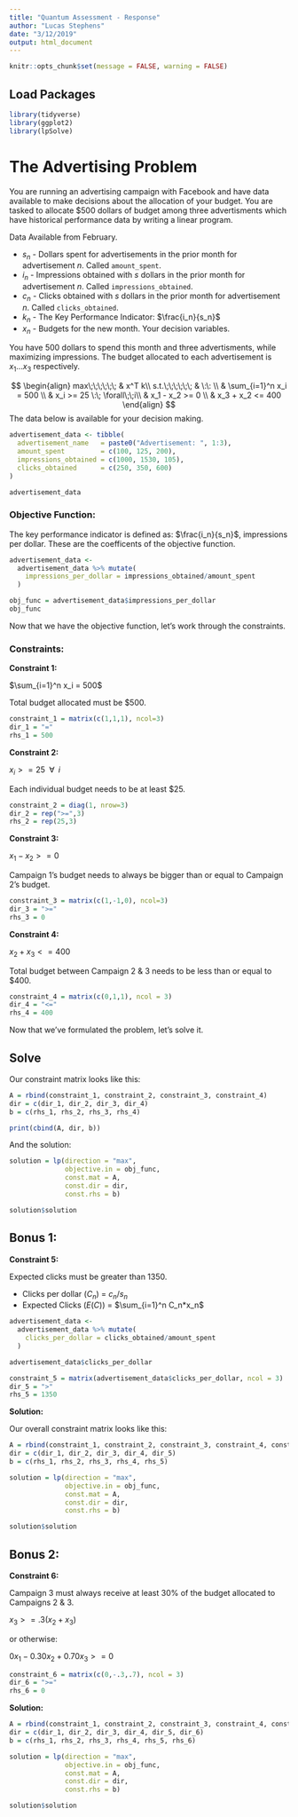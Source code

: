```yaml
---
title: "Quantum Assessment - Response"
author: "Lucas Stephens"
date: "3/12/2019"
output: html_document
---
```


```r
knitr::opts_chunk$set(message = FALSE, warning = FALSE)
```

## Load Packages

```r
library(tidyverse)
library(ggplot2)
library(lpSolve)
```

# The Advertising Problem

You are running an advertising campaign with Facebook and have data available to make decisions about the allocation of your budget. You are tasked to allocate $500 dollars of budget among three advertisments which have historical performance data by writing a linear program. 

Data Available from February.

+ $s_n$ - Dollars spent for advertisements in the prior month for advertisement $n$. Called `amount_spent`.
+ $i_n$ - Impressions obtained with $s$ dollars in the prior month for advertisement $n$. Called `impressions_obtained`.
+ $c_n$ - Clicks obtained with $s$ dollars in the prior month for advertisement $n$. Called `clicks_obtained`.
+ $k_n$ - The Key Performance Indicator: $\frac{i_n}{s_n}$ 
+ $x_n$ - Budgets for the new month. Your decision variables.

You have 500 dollars to spend this month and three advertisments, while maximizing impressions. The budget allocated to each advertisement is $x_1...x_3$ respectively. 

$$
\begin{align}
max\;\;\;\;\;\;                &  x^T k\\
s.t.\;\;\;\;\;\;               & \:\: \\
                               & \sum_{i=1}^n x_i = 500 \\
                               & x_i >= 25 \:\; \forall\;\;i\\
                               & x_1 - x_2 >= 0 \\
                               & x_3 + x_2 <= 400
\end{align}
$$
The data below is available for your decision making. 

```r
advertisement_data <- tibble(
  advertisement_name   = paste0("Advertisement: ", 1:3),
  amount_spent         = c(100, 125, 200),
  impressions_obtained = c(1000, 1530, 105),
  clicks_obtained      = c(250, 350, 600)
)

advertisement_data
```

### Objective Function:

The key performance indicator is defined as: $\frac{i_n}{s_n}$, impressions per dollar. These are the coefficents of the objective function.

```r
advertisement_data <-  
  advertisement_data %>% mutate(
    impressions_per_dollar = impressions_obtained/amount_spent
  )

obj_func = advertisement_data$impressions_per_dollar
obj_func
```

Now that we have the objective function, let's work through the constraints. 

### Constraints:

**Constraint 1:** 

$\sum_{i=1}^n x_i = 500$

Total budget allocated must be $500.

```r
constraint_1 = matrix(c(1,1,1), ncol=3)
dir_1 = "="
rhs_1 = 500
```

**Constraint 2:**

$x_i >= 25 \:\; \forall\;\;i$

Each individual budget needs to be at least $25.

```r
constraint_2 = diag(1, nrow=3)
dir_2 = rep(">=",3)
rhs_2 = rep(25,3)
```

**Constraint 3:**

$x_1 - x_2 >= 0$

Campaign 1's budget needs to always be bigger than or equal to Campaign 2's budget.

```r
constraint_3 = matrix(c(1,-1,0), ncol=3)
dir_3 = ">="
rhs_3 = 0
```

**Constraint 4:**

$x_2 + x_3 <= 400$

Total budget between Campaign 2 & 3 needs to be less than or equal to $400.

```r
constraint_4 = matrix(c(0,1,1), ncol = 3)
dir_4 = "<="
rhs_4 = 400
```

Now that we've formulated the problem, let's solve it. 

## Solve

Our constraint matrix looks like this:

```r
A = rbind(constraint_1, constraint_2, constraint_3, constraint_4)
dir = c(dir_1, dir_2, dir_3, dir_4)
b = c(rhs_1, rhs_2, rhs_3, rhs_4)

print(cbind(A, dir, b))
```

And the solution:

```r
solution = lp(direction = "max",
              objective.in = obj_func,
              const.mat = A,
              const.dir = dir,
              const.rhs = b)

solution$solution
```


## Bonus 1:

**Constraint 5:**

Expected clicks must be greater than 1350.

+ Clicks per dollar ($C_n$) = $c_n/s_n$
+ Expected Clicks ($E(C)$) = $\sum_{i=1}^n C_n*x_n$

```r
advertisement_data <- 
  advertisement_data %>% mutate(
    clicks_per_dollar = clicks_obtained/amount_spent
  )

advertisement_data$clicks_per_dollar
```

```r
constraint_5 = matrix(advertisement_data$clicks_per_dollar, ncol = 3)
dir_5 = ">"
rhs_5 = 1350
```

**Solution:**

Our overall constraint matrix looks like this:

```r
A = rbind(constraint_1, constraint_2, constraint_3, constraint_4, constraint_5)
dir = c(dir_1, dir_2, dir_3, dir_4, dir_5)
b = c(rhs_1, rhs_2, rhs_3, rhs_4, rhs_5)

solution = lp(direction = "max",
              objective.in = obj_func,
              const.mat = A,
              const.dir = dir,
              const.rhs = b)

solution$solution
```

## Bonus 2:

**Constraint 6:**

Campaign 3 must always receive at least 30% of the budget allocated to Campaigns 2 & 3. 

$x_3 >= .3 (x_2 + x_3)$

or otherwise:

$0x_1 - 0.30x_2 + 0.70x_3 >= 0$

```r
constraint_6 = matrix(c(0,-.3,.7), ncol = 3)
dir_6 = ">="
rhs_6 = 0
```

**Solution:**

```r
A = rbind(constraint_1, constraint_2, constraint_3, constraint_4, constraint_5, constraint_6)
dir = c(dir_1, dir_2, dir_3, dir_4, dir_5, dir_6)
b = c(rhs_1, rhs_2, rhs_3, rhs_4, rhs_5, rhs_6)

solution = lp(direction = "max",
              objective.in = obj_func,
              const.mat = A,
              const.dir = dir,
              const.rhs = b)

solution$solution
```
